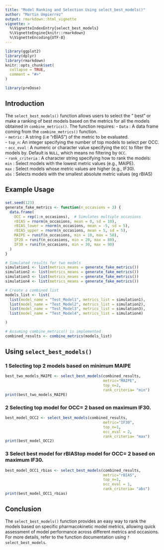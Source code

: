 ```yaml
---
title: "Model Ranking and Selection Using select_best_models()"
author: "Martin Umpierrez"
output: rmarkdown::html_vignette
vignette: >
  %\VignetteIndexEntry{select_best_models}
  %\VignetteEngine{knitr::rmarkdown}
  %\VignetteEncoding{UTF-8}
---
```


```r
library(ggplot2)
library(dplyr)
library(rmarkdown)
knitr::opts_chunk$set(
  collapse = TRUE,
  comment = "#>" 
)
```

```r
library(preDose)
```

## Introduction

The `select_best_models()` function allows users to select the " best" or make a ranking of best models based on the metrics for all the models obtained in `combine_metrics()`. The function requires:
- `Data` : A data frame coming from the `combine_metrics()` function.  
- `metric` : A string (i.e "rBIAS") of the metric to be evaluated.   
- `top_n`: An integer specifying the number of top models to select per OCC.    
- `occ_eval` : A numeric or character value specifying the `OCC` to filter the models by. Default is `NULL`, which means no filtering by `OCC`.  
- `rank_criteria` : A character string specifying how to rank the models:  
`min` :  Select models with the lowest metric values (e.g., MAIPE).  
`max` :  Select models whose metric values are higher (e.g., IF30).  
`abs` :  Selects models with the smallest absolute metric values (eg rBIAS)  


## Example Usage

### 
```r
set.seed(123)
generate_fake_metrics <- function(n_occasions = 3) {
  data.frame(
    OCC = rep(1:n_occasions),  # Simulates multiple occasions
    rBIAS = rnorm(n_occasions, mean = 0, sd = 10), 
    rBIAS_lower = rnorm(n_occasions, mean = -5, sd = 5), 
    rBIAS_upper = rnorm(n_occasions, mean = 5, sd = 5), 
    MAIPE = runif(n_occasions, min = 10, max = 50), 
    IF20 = runif(n_occasions, min = 20, max = 80), 
    IF30 = runif(n_occasions, min = 30, max = 90)
  )
}

# Simulated results for two models
simulation1 <- list(metrics_means = generate_fake_metrics())
simulation2 <- list(metrics_means = generate_fake_metrics())
simulation3 <- list(metrics_means = generate_fake_metrics())
simulation4 <- list(metrics_means = generate_fake_metrics())

# Create a combined list
models_list <- list(
  list(model_name = "Test_Model1", metrics_list = simulation1),
  list(model_name = "Test_Model2", metrics_list = simulation2),
  list(model_name = "Test_Model3", metrics_list = simulation3),
  list(model_name = "Test_Model4", metrics_list = simulation4)

)

# Assuming combine_metrics() is implemented
combined_results <- combine_metrics(models_list)
```

## Using `select_best_models()`

### 1 Selecting top 2 models based on minimum MAIPE

```r
best_two_models_MAIPE <- select_best_models(combined_results, 
                                            metric="MAIPE",
                                            top_n=2,
                                            rank_criteria= "min")
print(best_two_models_MAIPE)
```

### 2 Selecting top model for OCC= 2 based on maximum IF30.

```r
best_model_OCC2 <- select_best_models(combined_results, 
                                            metric="IF30",
                                            top_n=1,
                                            occ_eval = 2,
                                            rank_criteria= "max")
print(best_model_OCC2)
```


### 3 Select best model for rBIAStop model for OCC= 2 based on maximum IF30.

```r
best_model_OCC1_rbias <- select_best_models(combined_results, 
                                            metric="rBIAS",
                                            top_n=1,
                                            occ_eval = 1,
                                            rank_criteria= "abs")
print(best_model_OCC1_rbias)
```


## Conclusion

The `select_best_models()` function provides an easy way to rank the models based on specific pharmacokinetic model metrics, allowing quick assessment of model performance across different metrics and occasions. 
For more details, refer to the function documentation using `?select_best_models`.
